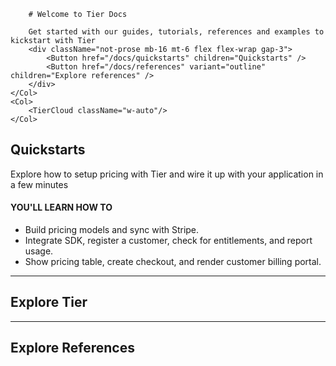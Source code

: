 
<Row>
    <Col>

        # Welcome to Tier Docs

        Get started with our guides, tutorials, references and examples to kickstart with Tier
        <div className="not-prose mb-16 mt-6 flex flex-wrap gap-3">
            <Button href="/docs/quickstarts" children="Quickstarts" />
            <Button href="/docs/references" variant="outline" children="Explore references" />
        </div>
    </Col>
    <Col>
        <TierCloud className="w-auto"/>
    </Col>

</Row>

<NewToTier />

## Quickstarts

Explore how to setup pricing with Tier and wire it up with your application in a few minutes

#### YOU'LL LEARN HOW TO

- Build pricing models and sync with Stripe.
- Integrate SDK, register a customer, check for entitlements, and report usage.
- Show pricing table, create checkout, and render customer billing portal.

<Quickstarts />

---

## Explore Tier

<ExploreTier />

---

## Explore References

<ExploreReferences />
